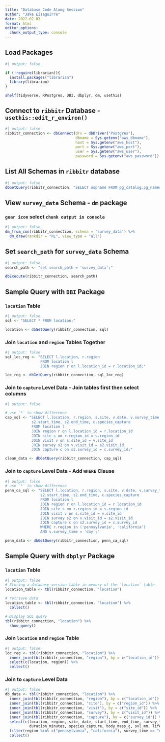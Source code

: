 ```yaml
---
title: "Database Code Along Session"
author: "Jake Eisaguirre"
date: 2022-02-03
format: html
editor_options: 
  chunk_output_type: console
---
```


## Load Packages

```r
#| output: false

if (!require(librarian)){
  install.packages("librarian")
  library(librarian)
}

shelf(tidyverse, RPostgres, DBI, dbplyr, dm, usethis)

```

## Connect to `ribbitr` Database - `usethis::edit_r_environ()`

```r
#| output: false
ribbitr_connection <- dbConnect(drv = dbDriver("Postgres"),
                                dbname = Sys.getenv("aws_dbname"),
                                host = Sys.getenv("aws_host"),
                                port = Sys.getenv("aws_port"),
                                user = Sys.getenv("aws_user"),
                                password = Sys.getenv("aws_password"))


```

## List All Schemas in `ribbitr` database

```r
#| output: false
dbGetQuery(ribbitr_connection, "SELECT nspname FROM pg_catalog.pg_namespace")

```

## View `survey_data` Schema - `dm` package

### `gear icon` select `chunk output in console`

```r
#| output: false
dm_from_con(ribbitr_connection, schema = 'survey_data') %>% 
  dm_draw(rankdir = "RL", view_type = "all")

```

## Set `search_path` for `survey_data` Schema

```r
#| output: false
search_path <- "set search_path = 'survey_data';"

dbExecute(ribbitr_connection, search_path)

```

## Sample Query with `DBI` Package

### `location` Table

```r
#| output: false
sql <- "SELECT * FROM location;"

location <- dbGetQuery(ribbitr_connection, sql)


```

### Join `location` and `region` Tables Together

```r
#| output: false
sql_loc_reg <- "SELECT l.location, r.region
                FROM location l
                JOIN region r on l.location_id = r.location_id;"

loc_reg <- dbGetQuery(ribbitr_connection, sql_loc_reg)

```

### Join to `capture` Level Data - Join tables first then select columns

```r
#| output: false

# use `*` to show difference
cap_sql <- "SELECT l.location, r.region, s.site, v.date, v.survey_time, 
            s2.start_time, s2.end_time, c.species_capture
            FROM location l
            JOIN region r on l.location_id = r.location_id
            JOIN site s on r.region_id = s.region_id
            JOIN visit v on s.site_id = v.site_id
            JOIN survey s2 on v.visit_id = s2.visit_id
            JOIN capture c on s2.survey_id = c.survey_id;"

clean_data <- dbGetQuery(ribbitr_connection, cap_sql)

```

### Join to `capture` Level Data - Add `WHERE` Clause

```r
#| output: false
# use `*` to show difference
penn_ca_sql <- "SELECT l.location, r.region, s.site, v.date, v.survey_time, 
                s2.start_time, s2.end_time, c.species_capture
                FROM location l
                JOIN region r on l.location_id = r.location_id
                JOIN site s on r.region_id = s.region_id
                JOIN visit v on s.site_id = v.site_id
                JOIN survey s2 on v.visit_id = s2.visit_id
                JOIN capture c on s2.survey_id = c.survey_id
                WHERE r.region in ('pennsylvania', 'california') 
                AND v.survey_time = 'day';"

penn_data <- dbGetQuery(ribbitr_connection, penn_ca_sql)
```

## Sample Query with `dbplyr` Package

### `location` Table

```r
#| output: false
# Storing a database version table in memory of the `location` table
location_table <- tbl(ribbitr_connection, "location")

# retrieve data
location_table <- tbl(ribbitr_connection, "location") %>% 
  collect()

# Display SQL query
tbl(ribbitr_connection, "location") %>%
  show_query()

```

### Join `location` and `region` Table

```r
#| output: false
loc_reg <- tbl(ribbitr_connection, "location") %>%
  inner_join(tbl(ribbitr_connection, "region"), by = c("location_id")) %>%
  select(c(location, region)) %>%
  collect()

```

### Join to `capture` Level Data

```r
#| output: false
db_data <- tbl(ribbitr_connection, "location") %>%
  inner_join(tbl(ribbitr_connection, "region"), by = c("location_id")) %>%
  inner_join(tbl(ribbitr_connection, "site"), by = c("region_id")) %>%
  inner_join(tbl(ribbitr_connection, "visit"), by = c("site_id")) %>%
  inner_join(tbl(ribbitr_connection, "survey"), by = c("visit_id")) %>%
  inner_join(tbl(ribbitr_connection, "capture"), by = c("survey_id")) %>%
  select(c(location, region, site, date, start_time, end_time, survey_time, 
           duration_minutes, species_capture, body_mass_g, svl_mm, life_stage, sex)) %>% 
  filter(region %in% c("pennsylvania", "california"), survey_time == "day") %>% 
  collect()


```
